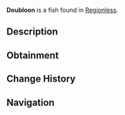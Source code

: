 {{FishInfobox
|image          = Doubloon.png
|rarity         = Common
|sea            = First Sea, Second Sea
|location       = [[Regionless]]
|sublocation    = 
|sources        = Fishing Rod
|radar_location = 
|prog_speed     = +5
|xp             = 0
|weather        = Clear
|time           = 
|season         = Summer
|bait           = 
|base_weight    = 0.2
|base_value     = 1
|weight_range   = 0
|base_chance    = null
|base_resil     = 120
}}
'''Doubloon''' is a {{Rarity|Common}} fish found in [[Regionless]].

== Description ==
{{Description||Bestiary Entry}}

== Obtainment ==
{{Fish Availability|
AFK Pool - Trading Plaza
|top_rods      = 
Long Rod\NaN\NaN;
Frost Warden Rod\NaN\NaN;
Riptide Rod\NaN\NaN;
Fischmas Rod\NaN\NaN;
Adventurer's Rod\NaN\NaN
|recommended   = 
}}

== Change History ==
{{Change History|{{subst:Current Version}}}}

== Navigation ==
{{Fish Navbox|Regionless}}